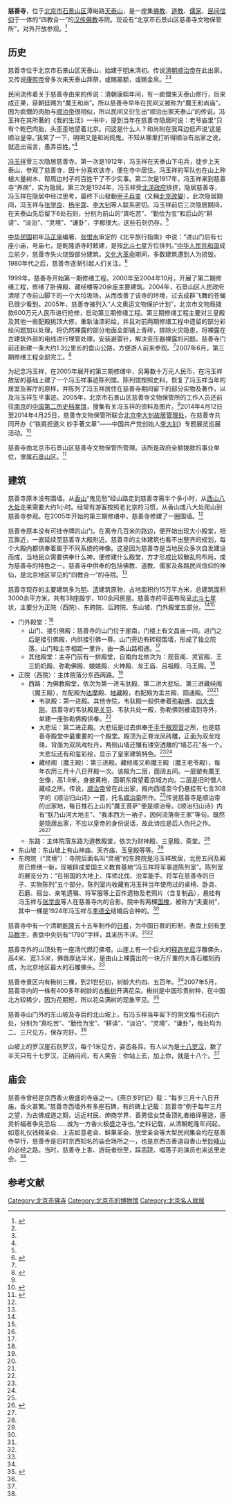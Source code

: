 {{Coord|39.979747|116.156941|type:landmark_region:CN-11_source:GoogleMaps|display=title}}
{{文物保护单位
|级别 = 省级
|省区市 = 北京市
|图片 = 
|名称 = 慈善寺
|编号 = 5-31
|分类 = 古建筑
|时代 = [[明|明]]
|所在 = [[石景山区|石景山区]]潭峪路[[天泰山|天泰山]]
|登录 = 1995年10月20日
}}

'''慈善寺'''，位于[[北京市|北京市]][[石景山区|石景山区]]潭峪路[[天泰山|天泰山]]，是一座集[[佛教|佛教]]、[[道教|道教]]、[[儒家|儒家]]、[[民间信仰|民间信仰]]于一体的“四教合一”的[[汉传佛教|汉传佛教]]寺院。现设有“北京市石景山区慈善寺文物保管所”，对外开放参观。<ref name=jgjy>{{Cite web |url=http://www.jianshe99.com/html/2005/6/cm592693651126500221762.html |title=修缮慈善寺添冯玉祥陈列馆，建设工程教育网，2005-6-21 |accessdate=2014-01-06 |archive-date=2014-01-06 |archive-url=https://web.archive.org/web/20140106130143/http://www.jianshe99.com/html/2005/6/cm592693651126500221762.html |dead-url=no }}</ref>

==历史==
慈善寺位于北京市石景山区天泰山，始建于[[明朝|明]]末清初。传说[[清朝|清朝]][[顺治帝|顺治帝]]在此出家。又传说[[康熙帝|康熙帝]]曾多次来天泰山拜祭，或赐匾额，或赐金帛。<ref name=jgjy/><ref name=sohu/>

民间流传着关于慈善寺由来的传说：清朝康熙年间，有一疯僧来天泰山修行，后来成正果，获朝廷赐为“魔王和尚”。所以慈善寺早年在民间又被称为“魔王和尚庙”。因为疯僧的肉胎与[[顺治帝|顺治帝]]很相似，所以民间又衍生出“顺治出家天泰山”的传说。冯玉祥在其所著的《我的生活》一书中，提到当年在慈善寺隐居时说：老爷庙里“只有个乾巴肉胎，头歪歪地望着北京。问这是什么人？和尚附在我耳边低声说‘这是顺治皇帝。’我笑了一下，明明又是和尚捣鬼，不知从哪里打听得顺治有出家之说，就造出谣言，愚弄百姓。”<ref name=sohu/>

[[冯玉祥|冯玉祥]]曾三次隐居慈善寺。第一次是1912年，冯玉祥在天泰山下屯兵，徒步上天泰山，参观了慈善寺，因十分喜欢该寺，便在寺中居住。冯玉祥的军队也在山上种植大量树木，帮周边村子的百姓干了不少实事。第二次是1917年，冯玉祥来到慈善寺“养病”，实为隐居。第三次是1924年，冯玉祥受[[北洋政府|北洋政府]]排挤，隐居慈善寺，冯玉祥在隐居中经过思考，最终下山發動[[甲子兵变|甲子兵变]]（又稱[[北京政变_(1924年)|北京政變]]），此次隐居期间，冯玉祥与[[张学良|张学良]]、[[杨宇霆|杨宇霆]]、[[李大钊|李大钊]]等人联系密切。冯玉祥前后三次隐居期间，在天泰山先后留下6处石刻，分别为前山的“真吃苦”、“勤俭为宝”和后山的“耕读”、“淡泊”、“灵境”、“谦卦”，字都很大。这些石刻仍存。<ref name=jgjy/>

[[中华民国|中华民国]]初年[[马芷庠|马芷庠]]编著、[[张恨水|张恨水]]审定的《北平旅行指南》中说：“进山门后有七座小庙，号庙七，是乾隆游寺时敕建，是按[[北斗七星|北斗七星]]方位排列。”[[中华人民共和国|中华人民共和国]]成立前夕，慈善寺失火烧毁部分建筑。[[文化大革命|文化大革命]]期间，多数建筑遭到人为损毁。1980年代之后，慈善寺逐渐引起人们关注。<ref name=sohu>{{Cite web |url=http://news.sohu.com/20060605/n243563267.shtml |title=天泰山巅慈善寺，搜狐，2006年06月05日 |accessdate=2014年1月6日 |archive-date=2014年1月6日 |archive-url=https://web.archive.org/web/20140106101157/http://news.sohu.com/20060605/n243563267.shtml |dead-url=no }}</ref>

1999年，慈善寺开始第一期修缮工程。2000年至2004年10月，开展了第二期修缮工程，修缮了卧佛殿、藏经楼等20余座主要建筑。2004年，石景山区人民政府清除了寺前山脚下的一个大垃圾场，从而改善了该寺的环境，过去成群飞舞的苍蝇已很少看到。2005年，慈善寺被列入“人文奥运文物保护计划”，北京市文物局拨款600万元人民币进行抢修，启动第三期修缮工程。第三期修缮工程主要对三皇殿及其他一些配殿挑顶大修，重新油漆彩绘，并且对前两期修缮工程中遗留的部分彩绘问题加以处理，将仍然裸露的部分地面全部铺上青砖，排除火灾隐患，将裸露在古建筑外部的电线进行埋管处理，安装避雷针，解决变压器裸露的问题。慈善寺门前还新建一条大约1.3公里长的盘山公路，方便游人前来参观。<ref name=jgjy/>2007年6月，第三期修缮工程全部完工。<ref>{{Cite web |url=http://www.fjnet.com/whys/whysnr/200706/t20070618_47085.htm |title=北京四教合一古寺明代慈善寺修缮完毕，佛教在线，2007年06月18日 |accessdate=2014年1月6日 |archive-date=2014年1月6日 |archive-url=https://web.archive.org/web/20140106131327/http://www.fjnet.com/whys/whysnr/200706/t20070618_47085.htm |dead-url=no }}</ref>

为纪念冯玉祥，在2005年展开的第三期修缮中，另筹数十万元人民币，在冯玉祥故居的基础上建了一个冯玉祥事迹陈列馆。陈列馆按照史料，恢复了冯玉祥当年的居室及客厅的原样，并陈列了冯玉祥居住在慈善寺期间留下的部分实物及著作，以及冯玉祥生平事迹。2005年，北京市石景山区慈善寺文物保管所的工作人员还前往[[南京|南京]]的[[中国第二历史档案馆|中国第二历史档案馆]]，搜集有关冯玉祥的资料及图片。<ref name=jgjy/>2014年4月12日至2014年4月25日，慈善寺文物保管所联合[[北京李大钊故居|北京李大钊故居管理处]]，在慈善寺共同开办《“铁肩担道义 妙手著文章”——中国共产党创始人[[李大钊|李大钊]]》专题展览巡展活动。<ref>{{Cite web |url=http://wenwei.bjsjs.gov.cn/wwbh/wwbhdt/8a8481f148f426f50149c767183a0277.html |title=慈善寺—李大钊专题展览巡展活动启动，石景山区文化委员会，2014-10-23 |access-date=2015-04-10 |archive-url=https://web.archive.org/web/20150402024440/http://wenwei.bjsjs.gov.cn/wwbh/wwbhdt/8a8481f148f426f50149c767183a0277.html |archive-date=2015-04-02 |dead-url=yes }}</ref>

慈善寺由北京市石景山区慈善寺文物保管所管理。该所是政府全额拨款的事业单位，隶属[[石景山区|石景山区]]。<ref>{{Cite web |url=http://career.eol.cn/sydw_7994/20110509/t20110509_612584_1.shtml |title=北京市石景山区2011事业单位招聘工作人员，中国教育在线，2011-05-09 |access-date=2014-01-06 |archive-url=https://web.archive.org/web/20140106104205/http://career.eol.cn/sydw_7994/20110509/t20110509_612584_1.shtml |archive-date=2014-01-06 |dead-url=yes }}</ref>

==建筑==
慈善寺原本没有围墙。从[[香山公园|香山]]“鬼见愁”经山路走到慈善寺需半个多小时，从[[西山八大处|西山八大处]]走来需要大约1小时。经常有游客按照老北京的习惯，从香山或八大处爬山到慈善寺参观。在2005年开始的第三期修缮中，慈善寺修建了一圈围墙。<ref name=jgjy/>

慈善寺原本没有可挂寺牌的山门。在离寺几百米的路边，便开始出现大小殿堂，相互靠近，一直延续至慈善寺大殿附近。慈善寺的主体建筑也看不出整齐的规划，每个大殿内都供奉着属于不同系统的神像。这是因为慈善寺是当地民众多次自发建设而成，当地民众需要供奉什么神，便修建什么殿堂，方才形成比较散乱的布局，成为慈善寺的特色之一。慈善寺中供奉的包括佛教、道教、儒家及各路民间信仰的神仙，是北京地区罕见的“四教合一”的寺院。<ref name=jgjy/>

慈善寺现存的主要建筑多为[[明|明]]、[[清|清]]建筑原物，占地面积约15万平方米，总建筑面积3000余平方米，共有38座殿宇，100余间房屋。慈善寺的平面布局呈[[北斗七星|北斗七星]]状，主要分为正院（西院）、东跨院、后跨院、东山坡、门外殿堂五部分。<ref name=jgjy/><ref name=sohu/>
*门外殿堂：<ref name=sohu/>
**山门、接引佛殿：慈善寺的山门位于崖南，门楼上有文昌庙一间。进门之后是接引佛殿，内供接引佛一尊。山门旁边有砖砌围墙，形成了独立院落。山门和主寺相距一里许，由一条山路相通。<ref name=sohu/>
**其他殿堂：主寺门前有一排殿堂，自南向北依次为：观音阁、灵官殿、王三奶奶殿、弥勒佛殿、娘娘殿、火神殿、龙王庙、吕祖殿、马王殿。<ref name=sohu/>
*正院（西院）：主体院落分东西两路。<ref name=sohu/>
**西路：为佛教殿堂，依次为第一进韦驮殿、第二进大悲坛、第三进藏经阁（魔王殿），左配殿为[[达摩|达摩]]殿、[[地藏菩萨|地藏]]殿，右配殿为盂兰殿、圆通殿。<ref name=jgjy/><ref name=sohu/>
***韦驮殿：第一进殿。其他寺院，韦驮殿一般供奉着[[弥勒佛|弥勒佛]]、[[四大金刚|四大金刚]]。慈善寺的韦驮殿是[[关羽|关羽]]、韦驮共处一殿，弥勒佛则被请到寺外，单建一座弥勒佛殿供奉。<ref name=jgjy/>
***大悲坛：第二进正殿。大悲坛是过去供奉[[千手千眼观音|千手千眼观音]]之所，也是慈善寺殿堂中最重要的一个殿堂。殿顶为正脊龙凤砖雕，正面为双龙戏珠，背面为双凤戏牡丹，两侧山墙还镶有镂空透雕的“墙芯花”各一个。大悲坛还有和玺彩绘，显示了皇家建筑特色。<ref name=jgjy/><ref name=sohu/>
***藏经阁（魔王殿）：第三进殿。藏经阁又称魔王殿（魔王老爷殿），每年农历三月十八日开殿一次。该殿为二层，面阔五间。一层塑有魔王坐像，高1.9米，身披黄袍，面朝东南望着京城方向。二层是旧时僧人藏经之所。传说，[[顺治帝|顺治帝]]曾在此出家，殿内西墙至今仍悬挂有七言308字的《顺治归山诗》一首，托名[[顺治帝|顺治帝]]所作。<ref name=jgjy/>传说慈善寺是顺治帝的出家地，每日推石上山的“魔王菩萨”便是顺治帝。《顺治归山诗》内有“朕乃山河大地主”、“我本西方一衲子，因何流落帝王家”等句。既然是隐居出家，不应以皇帝的身份说话，故此诗应是后人伪托之作。<ref>{{Cite web |url=http://www.chinadaily.com.cn/hqsj/shbt/2011-11-15/content_4372714.html |title=有着传奇色彩的北京石景山慈善寺，中国日报网，2011-11-15 |accessdate=2014-01-06 |archive-date=2014-01-06 |archive-url=https://web.archive.org/web/20140106103329/http://www.chinadaily.com.cn/hqsj/shbt/2011-11-15/content_4372714.html |dead-url=no }}</ref><ref name=sohu/>
**东路：主体院落东路为道教殿堂，依次为财神殿、三皇殿、斋堂。<ref name=sohu/>
*东山坡：东山坡上有山神庙、天齐庙、玉皇殿等等。<ref name=sohu/>
*东跨院（“灵境”）：寺院后面名叫“灵境”的东跨院是冯玉祥故居，北房五间及厢房已修缮一新，现被辟成爱国主义教育基地“冯玉祥将军事迹陈列室”。陈列室的展览分为：“在祖国的大地上、挥师北伐、治军能手、将军在慈善寺的日子、实物陈列”五个部分。陈列室内收藏有冯玉祥当年使用过的桌椅、卧具、石磨、砚台、亲笔遗嘱、将军服等上百件遗物及老照片（含复制品），悬挂有冯玉祥与[[张学良|张学良]]等人在慈善寺内的合影。院中有两棵[[国槐|国槐]]，被称为“夫妻树”，其中一棵是1924年冯玉祥与[[李德全|李德全]]结婚后合种的。<ref name=sohu/>

慈善寺中有一个清朝[[乾隆|乾隆]]五十五年制作的[[日晷|日晷]]，为中国日晷的形制，表盘上刻有[[罗马数字|罗马数字]]，表盘中央刻有“1790”字样，其来历不详。<ref name=jgjy/><ref name=sohu/>

慈善寺外的山顶处有一座清代燃灯佛塔。山崖上有一个巨大的[[释迦牟尼|释迦牟尼]]浮雕佛头，高4米、宽3.5米，佛唇厚达半米，是由山上裸露出的一块万斤重的大青石雕刻而成，为北京地区最大的石雕佛头。<ref name=sohu/>

慈善寺景区内有楸树三棵，到21世纪初，树龄大约四、五百年。<ref name=sohu/>2007年5月，慈善寺内的一株有400多年树龄的古[[楸树|楸树]]开满花朵。楸树是中国珍贵树种，在中国北方较稀少，因为花期短，所以花朵满树的现象罕见。<ref>{{Cite web |url=http://scitech.people.com.cn/GB/5712791.html |title=北京石景山慈善寺内 400年古楸开新花，人民网，2007年05月10日 |accessdate=2014年1月6日 |archive-date=2014年1月6日 |archive-url=https://web.archive.org/web/20140106123632/http://scitech.people.com.cn/GB/5712791.html |dead-url=no }}</ref>

慈善寺山门外的东山坡及寺后的北山坡上，有冯玉祥当年留下的阴文楷书石刻六处，分别为“真吃苦”、“勤俭为宝”、“耕读”、“淡泊”、“灵境”、“谦卦”，每处均为二、三尺见方，保存完好。<ref name=sohu/>

山坡上的罗汉崖石刻罗汉，每个1米见方，姿态各异。有人以为是[[十八罗汉|十八罗汉]]，数了半天只有十七罗汉，正纳闷间，有人笑告：你站上去，加上你，就是十八个。<ref name=sohu/>

==庙会==
慈善寺曾经是京西香火极盛的寺庙之一。《燕京岁时记》载：“每岁三月十八日开庙，香火甚繁。”慈善寺西墙外有多座石碑，有的碑上记载：慈善寺“例于每年三月之望，为古佛成道之期，远近村民、绅商学界、善男信女焚香顶礼者络绎塞途，感灵祈福者争先恐后……诚为一方香火极盛之寺也。”史料记载，从清朝乾隆年间起，如意礼仪钱粮圣会、上吉如意老会、鲜果圣会、放堂圣会等大型民间集会均在慈善寺举行，慈善寺是旧时京西知名的庙会场所之一，也是京西古香道自香山至[[妙峰山|妙峰山]]的必经之路。当时，慈善寺上香、游玩者纷至，踩高跷、唱落子的演员也来这里走会。<ref name=sohu/>

==参考文献==
{{reflist}}

{{北京市文物保护单位}}
[[Category:北京市佛寺|Category:北京市佛寺]]
[[Category:北京市的博物馆|Category:北京市的博物馆]]
[[Category:北京名人故居|Category:北京名人故居]]
